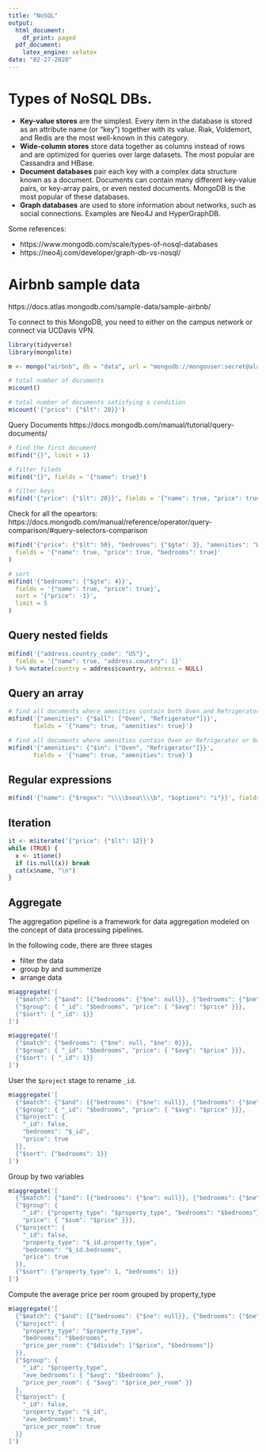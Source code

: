 ```yaml
---
title: "NoSQL"
output:
  html_document:
    df_print: paged
  pdf_document: 
    latex_engine: xelatex
date: "02-27-2020"
---
```



# Types of NoSQL DBs.


- **Key-value stores** are the simplest. Every item in the database is stored as an attribute name (or "key") together with its value. Riak, Voldemort, and Redis are the most well-known in this category.
- **Wide-column stores** store data together as columns instead of rows and are optimized for queries over large datasets. The most popular are Cassandra and HBase.
- **Document databases** pair each key with a complex data structure known as a document. Documents can contain many different key-value pairs, or key-array pairs, or even nested documents. MongoDB is the most popular of these databases.
- **Graph databases** are used to store information about networks, such as social connections. Examples are Neo4J and HyperGraphDB.

Some references:

- https://www.mongodb.com/scale/types-of-nosql-databases
- https://neo4j.com/developer/graph-db-vs-nosql/


# Airbnb sample data

https://docs.atlas.mongodb.com/sample-data/sample-airbnb/


To connect to this MongoDB, you need to either on the campus network or connect via UCDavis VPN.

```r
library(tidyverse)
library(mongolite)

m <- mongo("airbnb", db = "data", url = "mongodb://mongouser:secret@alan.ucdavis.edu/data")
```

```r
# total number of documents
m$count()
```

```r
# total number of documents satisfying a condition
m$count('{"price": {"$lt": 20}}')
```


Query Documents
https://docs.mongodb.com/manual/tutorial/query-documents/


```r
# find the first document
m$find("{}", limit = 1)
```


```r
# filter fileds
m$find("{}", fields = '{"name": true}')
```

```r
# filter keys
m$find('{"price": {"$lt": 20}}', fields = '{"name": true, "price": true}')
```

Check for all the opeartors: https://docs.mongodb.com/manual/reference/operator/query-comparison/#query-selectors-comparison

```r
m$find('{"price": {"$lt": 50}, "bedrooms": {"$gte": 3}, "amenities": "Wifi"}',
  fields = '{"name": true, "price": true, "bedrooms": true}'
)
```


```r
# sort
m$find('{"bedrooms": {"$gte": 4}}',
  fields = '{"name": true, "price": true}',
  sort = '{"price": -1}',
  limit = 5
)
```

## Query nested fields

```r
m$find('{"address.country_code": "US"}',
  fields = '{"name": true, "address.country": 1}'
) %>% mutate(country = address$country, address = NULL)
```

## Query an array

```r
# find all documents where amenities contain both Oven and Refrigerator
m$find('{"amenities": {"$all": ["Oven", "Refrigerator"]}}', 
       fields = '{"name": true, "amenities": true}')
```

```r
# find all documents where amenities contain Oven or Refrigerator or both
m$find('{"amenities": {"$in": ["Oven", "Refrigerator"]}}', 
       fields = '{"name": true, "amenities": true}')
```


## Regular expressions

```r
m$find('{"name": {"$regex": "\\\\bsea\\\\b", "$options": "i"}}', fields = '{"name": true}')
```

## Iteration

```r
it <- m$iterate('{"price": {"$lt": 12}}')
while (TRUE) {
  x <- it$one()
  if (is.null(x)) break
  cat(x$name, "\n")
}
```


## Aggregate

The aggregation pipeline is a framework for data aggregation modeled on the concept of data processing pipelines.

In the following code, there are three stages

- filter the data
- group by and summerize
- arrange data

```r
m$aggregate('[
  {"$match": {"$and": [{"bedrooms": {"$ne": null}}, {"bedrooms": {"$ne": 0}}]}},
  {"$group": { "_id": "$bedrooms", "price": { "$avg": "$price" }}},
  {"$sort": { "_id": 1}}
]')
```


```r
m$aggregate('[
  {"$match": {"bedrooms": {"$ne": null, "$ne": 0}}},
  {"$group": { "_id": "$bedrooms", "price": { "$avg": "$price" }}},
  {"$sort": { "_id": 1}}
]')
```


User the `$project` stage to rename `_id`.
```r
m$aggregate('[
  {"$match": {"$and": [{"bedrooms": {"$ne": null}}, {"bedrooms": {"$ne": 0}}]}},
  {"$group": { "_id": "$bedrooms", "price": { "$avg": "$price" }}},
  {"$project": {
    "_id": false,
    "bedrooms": "$_id",
    "price": true
  }},
  {"$sort": {"bedrooms": 1}}
]')
```

Group by two variables
```r
m$aggregate('[
  {"$match": {"$and": [{"bedrooms": {"$ne": null}}, {"bedrooms": {"$ne": 0}}]}},
  {"$group": { 
    "_id": {"property_type": "$property_type", "bedrooms": "$bedrooms"}, 
    "price": { "$sum": "$price" }}},
  {"$project": {
    "_id": false,
    "property_type": "$_id.property_type",
    "bedrooms": "$_id.bedrooms",
    "price": true
  }},
  {"$sort": {"property_type": 1, "bedrooms": 1}}
]')
```

Compute the average price per room grouped by property_type

```r
m$aggregate('[
  {"$match": {"$and": [{"bedrooms": {"$ne": null}}, {"bedrooms": {"$ne": 0}}]}},
  {"$project": {
    "property_type": "$property_type",
    "bedrooms": "$bedrooms",
    "price_per_room": {"$divide": ["$price", "$bedrooms"]}
  }},
  {"$group": { 
    "_id": "$property_type", 
    "ave_bedrooms": { "$avg": "$bedrooms" },
    "price_per_room": { "$avg": "$price_per_room" }}
  },
  {"$project": {
    "_id": false,
    "property_type": "$_id",
    "ave_bedrooms": true,
    "price_per_room": true
  }}
]')
```

